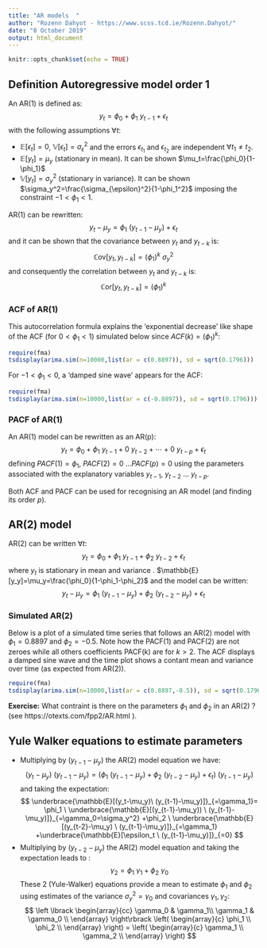 ---
title: "AR models  "
author: "Rozenn Dahyot - https://www.scss.tcd.ie/Rozenn.Dahyot/"
date: "8 October 2019"
output: html_document
---

```{r setup, include=FALSE}
knitr::opts_chunk$set(echo = TRUE)
```


## Definition Autoregressive model order 1

An AR(1) is defined as: 
$$
y_t = \phi_0 +\phi_1 \ y_{t-1} +\epsilon_t
$$
with the following assumptions $\forall t$:

- $\mathbb{E}[\epsilon_t]= 0$, $\mathbb{V}[\epsilon_t]= \sigma_{\epsilon}^2$ and the errors $\epsilon_{t_1}$ and $\epsilon_{t_2}$ are independent $\forall t_1\neq t_2$.
- $\mathbb{E}[y_t]= \mu_y$ (stationary in mean). It can be shown $\mu_t=\frac{\phi_0}{1-\phi_1}$
- $\mathbb{V}[y_t]= \sigma_y^2$ (stationary in variance). It can be shown $\sigma_y^2=\frac{\sigma_{\epsilon}^2}{1-\phi_1^2}$ imposing the constraint $-1<\phi_1<1$.


AR(1) can be rewritten:
$$
y_t-\mu_y= \phi_1 \ (y_{t-1}-\mu_y) +\epsilon_t
$$
and it can be shown that the covariance between $y_t$ and $y_{t-k}$ is:
$$
\mathbb{C}\text{ov}[y_t,y_{t-k}]=(\phi_1)^k \ \sigma_y^2
$$
and consequently the correlation between $y_t$ and $y_{t-k}$ is:
$$
\mathbb{C}\text{or}[y_t,y_{t-k}]=(\phi_1)^k 
$$

### ACF of AR(1)


This autocorrelation formula explains the 'exponential decrease' like shape of the ACF (for $0<\phi_1<1$) simulated below since $ACF(k)=(\phi_1)^k$:

```{r,warning=FALSE, message=FALSE}
require(fma)
tsdisplay(arima.sim(n=10000,list(ar = c(0.8897)), sd = sqrt(0.1796)))

```

For $-1<\phi_1<0$, a 'damped sine wave' appears for the ACF: 

```{r,warning=FALSE, message=FALSE}
require(fma)
tsdisplay(arima.sim(n=10000,list(ar = c(-0.8897)), sd = sqrt(0.1796)))

```




### PACF of AR(1)

An AR(1) model can be rewritten as an AR(p):
$$
y_t = \phi_0 +\phi_1 \ y_{t-1} +0 \ y_{t-2}+\cdots +0 \ y_{t-p} + \epsilon_t
$$
defining $PACF(1)=\phi_1$, $PACF(2)=0$ ...$PACF(p)=0$ using the parameters associated with the explanatory variables $y_{t-1}$, $y_{t-2}$ ... $y_{t-p}$.

Both ACF and PACF can be used for recognising an AR model (and finding its order $p$).


## AR(2) model



AR(2) can be written $\forall t$:
$$
y_t= \phi_0 + \phi_1 \ y_{t-1} + \phi_2 \ y_{t-2} +\epsilon_t
$$
where $y_t$ is stationary in mean and variance  . $\mathbb{E}[y_y]=\mu_y=\frac{\phi_0}{1-\phi_1-\phi_2}$ and the model can be written:
$$
y_t-\mu_y= \phi_1 \ (y_{t-1}-\mu_y) +\phi_2 \ (y_{t-2}-\mu_y) +\epsilon_t
$$


### Simulated AR(2)



Below  is a plot of a simulated time series that follows an AR(2) model with
$\phi_1=0.8897$  and $\phi_2=-0.5$. Note how the PACF(1) and PACF(2) are not zeroes while all others coefficients PACF(k) are for $k>2$. The ACF displays a damped sine wave and the  time plot shows a contant mean and variance over time (as expected from AR(2)).

```{r,warning=FALSE, message=FALSE}
require(fma)
tsdisplay(arima.sim(n=10000,list(ar = c(0.8897,-0.5)), sd = sqrt(0.1796)))

```

**Exercise:** What contraint is there on the parameters $\phi_1$ and $\phi_2$ in an AR(2) ? 
(see  https://otexts.com/fpp2/AR.html ).


## Yule Walker equations to estimate parameters

- Multiplying by $(y_{t-1}-\mu_y)$ the AR(2) model equation we have:
$$
(y_t-\mu_y)\ (y_{t-1}-\mu_y)= (\phi_1 \ (y_{t-1}-\mu_y) +\phi_2 \ (y_{t-2}-\mu_y) +\epsilon_t) \ (y_{t-1}-\mu_y)
$$
and taking the expectation:
$$
\underbrace{\mathbb{E}[(y_t-\mu_y)\ (y_{t-1}-\mu_y)]}_{=\gamma_1}= \phi_1 \ \underbrace{\mathbb{E}[(y_{t-1}-\mu_y)) \ (y_{t-1}-\mu_y)]}_{=\gamma_0=\sigma_y^2} +\phi_2 \ \underbrace{\mathbb{E}[(y_{t-2}-\mu_y) \ (y_{t-1}-\mu_y)]}_{=\gamma_1} +\underbrace{\mathbb{E}[\epsilon_t \ (y_{t-1}-\mu_y)]}_{=0}
$$
- Multiplying by $(y_{t-2}-\mu_y)$ the AR(2) model equation and taking the expectation leads to :
$$
\gamma_2=\phi_1 \ \gamma_1 + \phi_2 \ \gamma_0
$$
These 2 (Yule-Walker) equations provide a mean to estimate $\phi_1$ and $\phi_2$ using estimates of the variance $\sigma_y^2=\gamma_0$ and covariances $\gamma_1,\gamma_2$:
$$
\left \lbrack
\begin{array}{cc}
\gamma_0 & \gamma_1\\
\gamma_1 & \gamma_0 \\
\end{array}
\right\rbrack
\left(  
\begin{array}{c}
\phi_1 \\
\phi_2 \\
\end{array}
\right) = 
\left(  
\begin{array}{c}
\gamma_1 \\
\gamma_2 \\
\end{array}
\right)
$$


